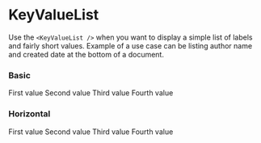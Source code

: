 
<Meta title="Components/Lists/KeyValueList" component={KeyValueList} />

# KeyValueList

Use the `<KeyValueList />` when you want to display a simple list of labels and fairly short values.
Example of a use case can be listing author name and created date at the bottom of a document.

<ArgsTable of={KeyValueList} />

### Basic

<Canvas>
    <Story name="basic">
        <KeyValueList>
            <Item label="First label">First value</Item>
            <Item label="Second label">Second value</Item>
            <Item label="Third label">Third value</Item>
            <Item label="Fourth label">Fourth value</Item>
        </KeyValueList>
    </Story>
</Canvas>

### Horizontal

<Canvas>
    <Story name="horizontal">
        <KeyValueList horizontal>
            <Item label="First label">First value</Item>
            <Item label="Second label">Second value</Item>
            <Item label="Third label">Third value</Item>
            <Item label="Fourth label">Fourth value</Item>
        </KeyValueList>
    </Story>
</Canvas>
